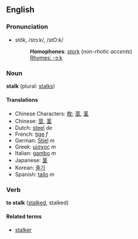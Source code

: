 ==English==
===Pronunciation===
*stôk, /stɔːk/, /stO:k/
*:'''Homophones''': [[stork]] (''non-rhotic accents'')
*:[[Rhymes:English:-ɔːk|Rhymes: -ɔːk]]

===Noun===
'''stalk''' (plural: [[stalks]])

====Translations====
*Chinese Characters: [[枚]]; [[莖]], [[茎]]
*Chinese: [[莖]], [[茎]]
*Dutch: [[steel]] ''de''
*French: [[tige]] ''f''
*German: [[Stiel]] ''m''
*Greek: [[μίσχος]] ''m''
*Italian: [[gambo]] ''m''
*Japanese: [[茎]]
*Korean: [[줄기]]
*Spanish: [[tallo]] ''m''

===Verb===
'''to stalk''' ([[stalked]], stalked)

====Related terms====
*[[stalker]]